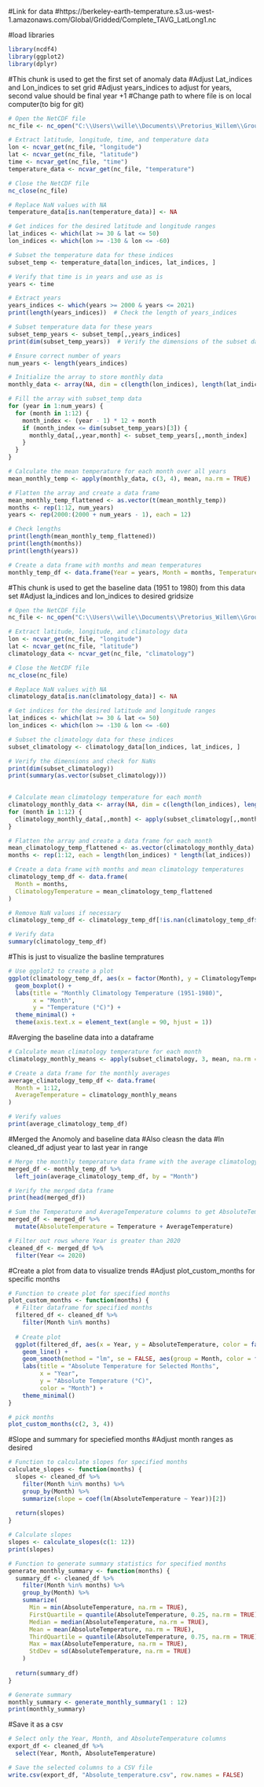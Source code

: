 #Link for data
#https://berkeley-earth-temperature.s3.us-west-1.amazonaws.com/Global/Gridded/Complete_TAVG_LatLong1.nc


#load libraries
```r
library(ncdf4)
library(ggplot2)
library(dplyr)
```


#This chunk is used to get the first set of anomaly data
#Adjust Lat_indices and Lon_indices to set grid 
#Adjust years_indices to adjust for years, second value should be final year +1
#Change path to where file is on local computer(to big for git)
```r
# Open the NetCDF file
nc_file <- nc_open("C:\\Users\\wille\\Documents\\Pretorius_Willem\\Group-6-Owl-Migration\\Complete_TAVG_LatLong1.nc")

# Extract latitude, longitude, time, and temperature data
lon <- ncvar_get(nc_file, "longitude")
lat <- ncvar_get(nc_file, "latitude")
time <- ncvar_get(nc_file, "time")
temperature_data <- ncvar_get(nc_file, "temperature")

# Close the NetCDF file
nc_close(nc_file)

# Replace NaN values with NA
temperature_data[is.nan(temperature_data)] <- NA

# Get indices for the desired latitude and longitude ranges
lat_indices <- which(lat >= 30 & lat <= 50)
lon_indices <- which(lon >= -130 & lon <= -60)

# Subset the temperature data for these indices
subset_temp <- temperature_data[lon_indices, lat_indices, ]

# Verify that time is in years and use as is
years <- time

# Extract years 
years_indices <- which(years >= 2000 & years <= 2021)
print(length(years_indices))  # Check the length of years_indices

# Subset temperature data for these years
subset_temp_years <- subset_temp[,,years_indices]
print(dim(subset_temp_years))  # Verify the dimensions of the subset data

# Ensure correct number of years
num_years <- length(years_indices)

# Initialize the array to store monthly data
monthly_data <- array(NA, dim = c(length(lon_indices), length(lat_indices), num_years, 12))

# Fill the array with subset_temp data
for (year in 1:num_years) {
  for (month in 1:12) {
    month_index <- (year - 1) * 12 + month
    if (month_index <= dim(subset_temp_years)[3]) {
      monthly_data[,,year,month] <- subset_temp_years[,,month_index]
    }
  }
}

# Calculate the mean temperature for each month over all years
mean_monthly_temp <- apply(monthly_data, c(3, 4), mean, na.rm = TRUE)

# Flatten the array and create a data frame
mean_monthly_temp_flattened <- as.vector(t(mean_monthly_temp))
months <- rep(1:12, num_years)
years <- rep(2000:(2000 + num_years - 1), each = 12)

# Check lengths
print(length(mean_monthly_temp_flattened))
print(length(months))
print(length(years))

# Create a data frame with months and mean temperatures
monthly_temp_df <- data.frame(Year = years, Month = months, Temperature = mean_monthly_temp_flattened)

```
#This chunk is used to get the baseline data (1951 to 1980) from this data set
#Adjust la_indices and lon_indices to desired gridsize
```r
# Open the NetCDF file
nc_file <- nc_open("C:\\Users\\wille\\Documents\\Pretorius_Willem\\Group-6-Owl-Migration\\Complete_TAVG_LatLong1.nc")

# Extract latitude, longitude, and climatology data
lon <- ncvar_get(nc_file, "longitude")
lat <- ncvar_get(nc_file, "latitude")
climatology_data <- ncvar_get(nc_file, "climatology")

# Close the NetCDF file
nc_close(nc_file)

# Replace NaN values with NA
climatology_data[is.nan(climatology_data)] <- NA

# Get indices for the desired latitude and longitude ranges
lat_indices <- which(lat >= 30 & lat <= 50)
lon_indices <- which(lon >= -130 & lon <= -60)

# Subset the climatology data for these indices
subset_climatology <- climatology_data[lon_indices, lat_indices, ]

# Verify the dimensions and check for NaNs
print(dim(subset_climatology))
print(summary(as.vector(subset_climatology)))
      

# Calculate mean climatology temperature for each month
climatology_monthly_data <- array(NA, dim = c(length(lon_indices), length(lat_indices), 12))
for (month in 1:12) {
  climatology_monthly_data[,,month] <- apply(subset_climatology[,,month], c(1, 2), mean, na.rm = TRUE)
}

# Flatten the array and create a data frame for each month
mean_climatology_temp_flattened <- as.vector(climatology_monthly_data)
months <- rep(1:12, each = length(lon_indices) * length(lat_indices))

# Create a data frame with months and mean climatology temperatures
climatology_temp_df <- data.frame(
  Month = months,
  ClimatologyTemperature = mean_climatology_temp_flattened
)

# Remove NaN values if necessary
climatology_temp_df <- climatology_temp_df[!is.nan(climatology_temp_df$ClimatologyTemperature), ]

# Verify data
summary(climatology_temp_df)
```

#This is just to visualize the basline tempratures 
```r
# Use ggplot2 to create a plot
ggplot(climatology_temp_df, aes(x = factor(Month), y = ClimatologyTemperature, fill = ClimatologyTemperature)) +
  geom_boxplot() +
  labs(title = "Monthly Climatology Temperature (1951-1980)",
       x = "Month",
       y = "Temperature (°C)") +
  theme_minimal() +
  theme(axis.text.x = element_text(angle = 90, hjust = 1))
```

#Averging the baseline data into a dataframe
```r
# Calculate mean climatology temperature for each month
climatology_monthly_means <- apply(subset_climatology, 3, mean, na.rm = TRUE)

# Create a data frame for the monthly averages
average_climatology_temp_df <- data.frame(
  Month = 1:12,
  AverageTemperature = climatology_monthly_means
)

# Verify values
print(average_climatology_temp_df)
```
#Merged the Anomoly and baseline data
#Also cleasn the data
#In cleaned_df adjust year to last year in range
```r
# Merge the monthly temperature data frame with the average climatology temperature data frame
merged_df <- monthly_temp_df %>%
  left_join(average_climatology_temp_df, by = "Month")

# Verify the merged data frame
print(head(merged_df))

# Sum the Temperature and AverageTemperature columns to get AbsoluteTemperature
merged_df <- merged_df %>%
  mutate(AbsoluteTemperature = Temperature + AverageTemperature)

# Filter out rows where Year is greater than 2020
cleaned_df <- merged_df %>%
  filter(Year <= 2020)
```

#Create a plot from data to visualize trends
#Adjust plot_custom_months for specific months
```r
# Function to create plot for specified months
plot_custom_months <- function(months) {
  # Filter dataframe for specified months
  filtered_df <- cleaned_df %>% 
    filter(Month %in% months)
  
  # Create plot
  ggplot(filtered_df, aes(x = Year, y = AbsoluteTemperature, color = factor(Month))) +
    geom_line() +
    geom_smooth(method = "lm", se = FALSE, aes(group = Month, color = factor(Month)), linetype = "dashed") +
    labs(title = "Absolute Temperature for Selected Months",
         x = "Year",
         y = "Absolute Temperature (°C)",
         color = "Month") +
    theme_minimal()
}

# pick months
plot_custom_months(c(2, 3, 4))
```

#Slope and summary for speciefied months
#Adjust month ranges as desired
```r
# Function to calculate slopes for specified months
calculate_slopes <- function(months) {
  slopes <- cleaned_df %>%
    filter(Month %in% months) %>%
    group_by(Month) %>%
    summarize(slope = coef(lm(AbsoluteTemperature ~ Year))[2])
  
  return(slopes)
}

# Calculate slopes 
slopes <- calculate_slopes(c(1: 12))
print(slopes)

# Function to generate summary statistics for specified months
generate_monthly_summary <- function(months) {
  summary_df <- cleaned_df %>%
    filter(Month %in% months) %>%
    group_by(Month) %>%
    summarize(
      Min = min(AbsoluteTemperature, na.rm = TRUE),
      FirstQuartile = quantile(AbsoluteTemperature, 0.25, na.rm = TRUE),
      Median = median(AbsoluteTemperature, na.rm = TRUE),
      Mean = mean(AbsoluteTemperature, na.rm = TRUE),
      ThirdQuartile = quantile(AbsoluteTemperature, 0.75, na.rm = TRUE),
      Max = max(AbsoluteTemperature, na.rm = TRUE),
      StdDev = sd(AbsoluteTemperature, na.rm = TRUE)
    )
  
  return(summary_df)
}

# Generate summary
monthly_summary <- generate_monthly_summary(1 : 12)
print(monthly_summary)
```

#Save it as a csv
```r
# Select only the Year, Month, and AbsoluteTemperature columns
export_df <- cleaned_df %>%
  select(Year, Month, AbsoluteTemperature)
```
```r

# Save the selected columns to a CSV file
write.csv(export_df, "Absolute_temperature.csv", row.names = FALSE)
```

